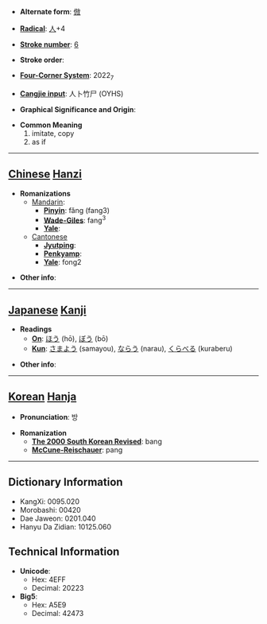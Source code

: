 * '''Alternate form''': [[倣]]

* '''[[Wiktionary:Chinese radical index| Radical]]''': [[Wiktionary:Chinese radical index 人|人]]+4

* '''[[Wiktionary:Chinese total strokes index|Stroke number]]''': [[Wiktionary:Chinese total strokes index 6|6]]

* '''Stroke order''': 

* '''[[Wiktionary:Chinese four corner index|Four-Corner System]]''': 2022<sub>7</sub>

* '''[[Wiktionary:Chinese Cangjie index|Cangjie input]]''': 人卜竹尸 (OYHS)

* '''Graphical Significance and Origin''': 

* '''Common Meaning'''
*#imitate, copy
*# as if


----

== [[Chinese]] [[Hanzi]] ==

* '''Romanizations'''
** [[Mandarin]]:
*** '''[[Pinyin]]''': fǎng (fang3)
*** '''[[Wade-Giles]]''': fang<sup>3</sup>
*** '''[[Yale]]''': 
**[[Cantonese]]
***'''[[Jyutping]]''':
***'''[[Penkyamp]]''': 
***'''[[Yale]]''': fong2

* '''Other info''': 

----

== [[Japanese]] [[Kanji]] ==

* '''Readings'''
** '''[[On]]''': [[ほう]] (hō), [[ぼう]] (bō)
** '''[[Kun]]''': [[さまよう]] (samayou), [[ならう]] (narau), [[くらべる]] (kuraberu)

* '''Other info''':  

----

== [[Korean]] [[Hanja]] ==

* '''Pronunciation''': 방

* '''Romanization'''
** '''[[The 2000 South Korean Revised Romanization|The 2000 South Korean Revised]]''': bang
** '''[[McCune-Reischauer]]''': pang

----

== Dictionary Information ==

* KangXi: 0095.020
* Morobashi: 00420
* Dae Jaweon: 0201.040
* Hanyu Da Zidian: 10125.060

== Technical Information ==

* '''Unicode''':
** Hex: 4EFF
** Decimal: 20223
* '''Big5''':
** Hex: A5E9
** Decimal: 42473